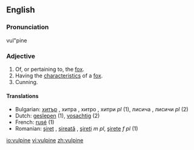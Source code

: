==English==

===Pronunciation===
vul"pine

===Adjective===
{{en-adj}}

# Of, or pertaining to, the [[fox]].
# Having the [[characteristic]]s of a [[fox]].
# Cunning.

====Translations====
*Bulgarian: [[хитър]] {{m}}, хитра {{f}}, хитро {{n}}, хитри ''pl'' (1), лисича {{f}}, лисичи ''pl'' (2)
*Dutch: [[geslepen]] (1), [[vosachtig]] (2)
*French: [[rusé]] (1)
*Romanian: [[şiret]] {{m}}, [[şireată]] {{f}}, [[şireţi]] ''m pl'', [[şirete]] ''f pl'' (1)

[[io:vulpine]]
[[vi:vulpine]]
[[zh:vulpine]]